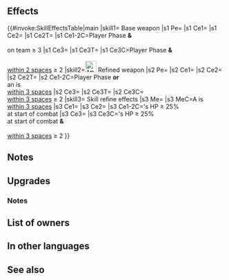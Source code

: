 {{Weapon Infobox
|tagid=SID_白き飛翔の槍
|weaponType=Lance
|might=16
|range=1
|effect=Grants Atk+3. If the number of flying units on team ≥ 3 and unit initiates combat, inflicts Atk/Def-4 on foe during combat and unit makes a guaranteed follow-up attack. If the number of flying allies within 2 spaces ≥ 2 and unit initiates combat, unit attacks twice.
|cost=400
|exclusive=1
|statModifiers=0,19,0,0,0
|required=Silver Lance
|refinePaths=default
|refineSP=400
|refineMedals=500
|refineDews=200
|upgradedEffect=Grants Atk+3. If unit initiates combat or is within 3 spaces of an ally, inflicts Atk/Spd/Def-4 on foe during combat and unit makes a guaranteed follow-up attack. If the number of flying allies within 3 spaces of unit ≥ 2, unit attacks twice.
|effectSkill1=If unit is within 3 spaces of a flying ally, enables【Canto (Rem. +1)】.<br><br>At start of combat, if unit's HP ≥ 25%, grants Atk/Spd/Def/Res+4 to unit during combat and deals damage = 15% of unit's Atk (excluding area-of-effect Specials), and also, if the number of flying allies within 3 spaces of unit ≥ 2, grants Special cooldown charge +1 to unit per attack during combat (only highest value applied; does not stack).<br><br>【Canto (Rem. +1)】<br>After an attack, Assist skill, or structure destruction, unit can move again.<br><br>The distance of the movement is the remaining movement the unit had before the actions listed above+1 (If unit used a movement skill that warps them, the remainder is 0).<br><br>(Unit moves according to movement type. Once per turn. Cannot attack or assist. Only highest value applied. Does not stack. After moving, if a skill that grants another action would be triggered (like with Galeforce), Canto will trigger after the granted action. Unit's base movement has no effect on movement granted. Cannot warp (using skills like Wings of Mercy) a distance greater than unit would be able to move with normal Canto movement.)
|properties=
}}
==Effects==
{{#invoke:SkillEffectsTable|main
|skill1={{SCi|weapon}} Base weapon
|s1 Pe={{Eft|Stat Boosts|Atk|3}}
|s1 Ce1={{Eft|Guaranteed Follow-Ups}}
|s1 Ce2={{Eft|Temporary debuffs|Atk/Def|4}}
|s1 Ce2T={{Tgt|Foe}}
|s1 Ce1-2C=Player Phase '''&'''<br>{{Mt|Flying}} {{Tgt|Units}}<br>on team ≥ 3
|s1 Ce3={{Eft|Attacks Twice}}
|s1 Ce3T={{Tgt|Unit}}
|s1 Ce3C=Player Phase '''&'''<br>{{Mt|Flying}} {{Tgt|Allies}}<br>[[within 2 spaces]] ≥ 2
|skill2=[[File:Attack Plus W.png|x26px|class=inline-icon]] Refined weapon
|s2 Pe={{Eft|Stat Boosts|Atk|3}}
|s2 Ce1={{Eft|Guaranteed Follow-Ups}}
|s2 Ce2={{Eft|Temporary debuffs|Atk/Spd/Def|4}}
|s2 Ce2T={{Tgt|Foe}}
|s2 Ce1-2C=Player Phase '''or'''<br>an {{Tgt|Ally}} is<br>[[within 3 spaces]]
|s2 Ce3={{Eft|Attacks Twice}}
|s2 Ce3T={{Tgt|Unit}}
|s2 Ce3C={{Mt|Flying}} {{Tgt|Allies}}<br>[[within 3 spaces]] ≥ 2
|skill3={{Si|Whitedown Spear|refine=Skill1}} Skill refine effects
|s3 Me={{Eft|Canto|Rem. +1}}
|s3 MeC=A {{Mt|Flying}} {{Tgt|Ally}} is<br>[[within 3 spaces]]
|s3 Ce1={{Eft|Temporary buffs|Atk/Spd/Def/Res|4}}
|s3 Ce2={{Eft|Damage Boost|15% of {{Tgt|Unit}}'s Atk}}
|s3 Ce1-2C={{Tgt|Unit}}'s HP ≥ 25%<br>at start of combat
|s3 Ce3={{Eft|Special Cooldown Charge +1}}
|s3 Ce3C={{Tgt|Unit}}'s HP ≥ 25%<br>at start of combat '''&'''<br>{{Mt|Flying}} {{Tgt|Allies}}<br>[[within 3 spaces]] ≥ 2
}}

==Notes==
{{IfUnitInitiates}}
{{Temporary debuffs}}
{{Guaranteed follow-up interaction}}
{{Brave weapon interaction}}
==Upgrades==
{{Weapon Upgrade List}}
===Notes===
{{Canto|Rem. +1}}
{{Temporary buffs|name={{St|Whitedown Spear|refine=Skill1}}}}
{{CooldownChargePlus}}
==List of owners==
{{Skill Hero List}}
==In other languages==
{{OtherLanguages
|japanese=白き飛翔の槍
|german=Daunenlanze
|spanishEU=Lanza aliblanca
|spanishLA=Lanza aliblanca
|french=Lance pégase
|italian=Lancia eburnea
|chineseTW=純白飛翔之槍
|portuguese=Lança alva
}}
==See also==
{{See also skills|cond=(Description LIKE '%flying units%' AND Description NOT LIKE '%effective against flying units%' OR Description LIKE '%flying all%') AND Exclusive='1'}}
{{Weapons Navbox}}